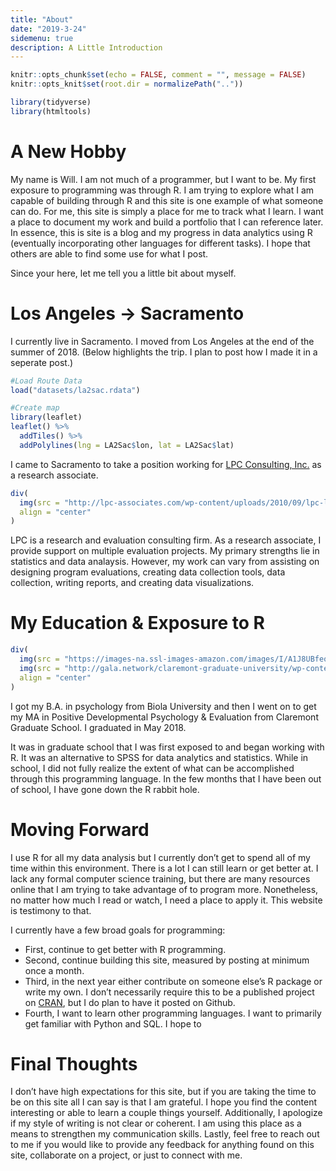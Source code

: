 ```yaml
---
title: "About"
date: "2019-3-24"
sidemenu: true
description: A Little Introduction
---
```


```r
knitr::opts_chunk$set(echo = FALSE, comment = "", message = FALSE)
knitr::opts_knit$set(root.dir = normalizePath(".."))
```

```r
library(tidyverse)
library(htmltools)
```

# A New Hobby
My name is Will.  I am not much of a programmer, but I want to be. My first exposure to programming was through R. I am trying to explore what I am capable of building through R and this site is one example of what someone can do. For me, this site is simply a place for me to track what I learn. I want a place to document my work and build a portfolio that I can reference later. 
In essence, this is site is a blog and my progress in data analytics using R (eventually incorporating other languages for different tasks). I hope that others are able to find some use for what I post. 

Since your here, let me tell you a little bit about myself. 

# Los Angeles &#8594; Sacramento

I currently live in Sacramento. I moved from Los Angeles at the end of the summer of 2018. (Below highlights the trip. I plan to post how I made it in a seperate post.)

```r
#Load Route Data
load("datasets/la2sac.rdata")

#Create map
library(leaflet)
leaflet() %>% 
  addTiles() %>% 
  addPolylines(lng = LA2Sac$lon, lat = LA2Sac$lat)
```

I came to Sacramento to take a position working for [LPC Consulting, Inc.](https://lpc-associates.com/) as a research associate.

```r
div(
  img(src = "http://lpc-associates.com/wp-content/uploads/2010/09/lpc-logo21.png", alt="LPC", style="width:200px;height;200px;"),
  align = "center"
)
```

LPC is a research and evaluation consulting firm. As a research associate, I provide support on multiple evaluation projects. My primary strengths lie in statistics and data analaysis. However, my work can vary from assisting on designing program evaluations, creating data collection tools, data collection, writing reports, and creating data visualizations. 

# My Education & Exposure to R
```r
div(
  img(src = "https://images-na.ssl-images-amazon.com/images/I/A1J8UBfeojL.png", alt="Biola", style = "width:200px;height;200px;"),
  img(src = "http://gala.network/claremont-graduate-university/wp-content/uploads/sites/7/2015/06/CGUlogo2CI.jpg", alt="CGU", style = "width:200px;height;200px;"),
  align = "center"
)
```

I got my B.A. in psychology from Biola University and then I went on to get my MA in Positive Developmental Psychology & Evaluation from Claremont Graduate School. I graduated in May 2018. 

It was in graduate school that I was first exposed to and began working with R. It was an alternative to SPSS for data analytics and statistics. While in school, I did not fully realize the extent of what can be accomplished through this programming language. In the few months that I have been out of school, I have gone down the R rabbit hole. 

# Moving Forward
I use R for all my data analysis but I currently don't get to spend all of my time within this environment. There is a lot I can still learn or get better at. I lack any formal computer science training, but there are many resources online that I am trying to take advantage of to program more. Nonetheless, no matter how much I read or watch, I need a place to apply it. This website is testimony to that. 

I currently have a few broad goals for programming:

* First, continue to get better with R programming.
* Second, continue building this site, measured by posting at minimum once a month. 
* Third, in the next year either contribute on someone else's R package or write my own. I don't necessarily require this to be a published project on [CRAN](https://cran.r-project.org/), but I do plan to have it posted on Github. 
* Fourth, I want to learn other programming languages. I want to primarily get familiar with Python and SQL. I hope to 

# Final Thoughts
I don't have high expectations for this site, but if you are taking the time to be on this site all I can say is that I am grateful. I hope you find the content interesting or able to learn a couple things yourself. Additionally, I apologize if my style of writing is not clear or coherent. I am using this place as a means to strengthen my communication skills. Lastly, feel free to reach out to me if you would like to provide any feedback for anything found on this site, collaborate on a project, or just to connect with me. 
